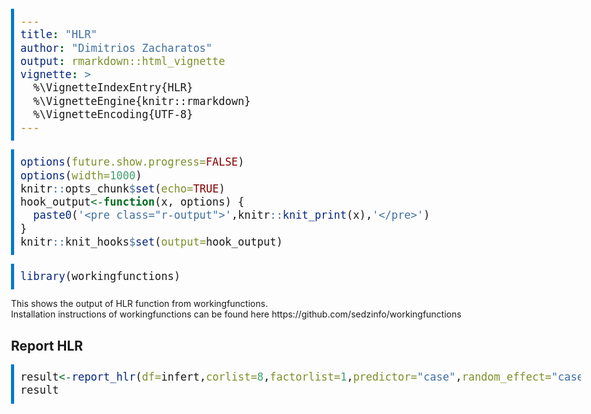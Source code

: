 ```yaml
---
title: "HLR"
author: "Dimitrios Zacharatos"
output: rmarkdown::html_vignette
vignette: >
  %\VignetteIndexEntry{HLR}
  %\VignetteEngine{knitr::rmarkdown}
  %\VignetteEncoding{UTF-8}
---
```


<style>
body { max-width: 95%; margin: 0 auto; padding: 0; } 
.container { width: 100%; max-width: none; } 
/* Example for wider tables */ 
table { width: 80%; table-layout: fixed; } 
th, td { padding: 8px; text-align: left; } 
/* Styling for input code */
pre { 
  background-color: #f4f4f4; /* Light gray background for input */
  border-left: 5px solid #007ACC; /* Blue border */
  padding: 10px;
  font-size: 20px !important;
}
/* Styling for output */
pre.r-output {
  background-color: #e8f5e9; /* Light green background for output */
  border-left: 5px solid #388E3C; /* Green border */
  padding: 10px;
  font-size: 15px !important;
}
</style>

```r
options(future.show.progress=FALSE)
options(width=1000)
knitr::opts_chunk$set(echo=TRUE)
hook_output<-function(x, options) {
  paste0('<pre class="r-output">',knitr::knit_print(x),'</pre>')
}
knitr::knit_hooks$set(output=hook_output)
```

```r
library(workingfunctions)
```

This shows the output of HLR function from workingfunctions.  
Installation instructions of workingfunctions can be found here https://github.com/sedzinfo/workingfunctions

## Report HLR
```r
result<-report_hlr(df=infert,corlist=8,factorlist=1,predictor="case",random_effect="case")
result
```
